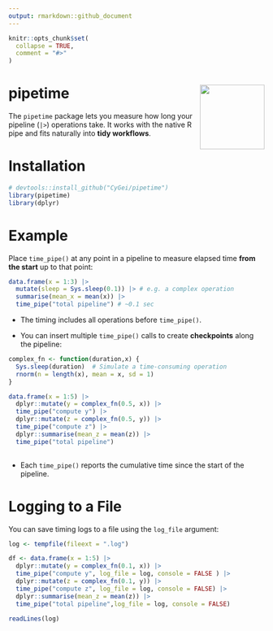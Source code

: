 ```yaml
---
output: rmarkdown::github_document
---
```


```r
knitr::opts_chunk$set(
  collapse = TRUE,
  comment = "#>"
)
```

# pipetime <img src="man/figures/logo.png" align="right" height="127"/>

The `pipetime` package lets you measure how long your pipeline (`|>`) operations take. It works with the native R pipe and fits naturally into **tidy workflows**.

# Installation

```r
# devtools::install_github("CyGei/pipetime")
library(pipetime)
library(dplyr)
```

# Example

Place `time_pipe()` at any point in a pipeline to measure elapsed time **from the start** up to that point:

```r
data.frame(x = 1:3) |>
  mutate(sleep = Sys.sleep(0.1)) |> # e.g. a complex operation
  summarise(mean_x = mean(x)) |>
  time_pipe("total pipeline") # ~0.1 sec
```

-   The timing includes all operations before `time_pipe()`.

-   You can insert multiple `time_pipe()` calls to create **checkpoints** along the pipeline:

```r
complex_fn <- function(duration,x) {
  Sys.sleep(duration)  # Simulate a time-consuming operation
  rnorm(n = length(x), mean = x, sd = 1)
}

data.frame(x = 1:5) |> 
  dplyr::mutate(y = complex_fn(0.5, x)) |>
  time_pipe("compute y") |> 
  dplyr::mutate(z = complex_fn(0.5, y)) |> 
  time_pipe("compute z") |>
  dplyr::summarise(mean_z = mean(z)) |>
  time_pipe("total pipeline")
    
```

-   Each `time_pipe()` reports the cumulative time since the start of the pipeline.

# Logging to a File

You can save timing logs to a file using the `log_file` argument:

```r
log <- tempfile(fileext = ".log")

df <- data.frame(x = 1:5) |> 
  dplyr::mutate(y = complex_fn(0.1, x)) |>
  time_pipe("compute y", log_file = log, console = FALSE ) |> 
  dplyr::mutate(z = complex_fn(0.1, y)) |> 
  time_pipe("compute z", log_file = log, console = FALSE) |>
  dplyr::summarise(mean_z = mean(z)) |>
  time_pipe("total pipeline",log_file = log, console = FALSE)

readLines(log)
```
